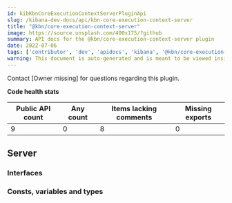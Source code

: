 ```yaml
---
id: kibKbnCoreExecutionContextServerPluginApi
slug: /kibana-dev-docs/api/kbn-core-execution-context-server
title: "@kbn/core-execution-context-server"
image: https://source.unsplash.com/400x175/?github
summary: API docs for the @kbn/core-execution-context-server plugin
date: 2022-07-06
tags: ['contributor', 'dev', 'apidocs', 'kibana', '@kbn/core-execution-context-server']
warning: This document is auto-generated and is meant to be viewed inside our experimental, new docs system. Reach out in #docs-engineering for more info.
---
```




Contact [Owner missing] for questions regarding this plugin.

**Code health stats**

| Public API count  | Any count | Items lacking comments | Missing exports |
|-------------------|-----------|------------------------|-----------------|
| 9 | 0 | 8 | 0 |

## Server

### Interfaces
<DocDefinitionList data={kbnCoreExecutionContextServerObj.server.interfaces}/>

### Consts, variables and types
<DocDefinitionList data={kbnCoreExecutionContextServerObj.server.misc}/>

